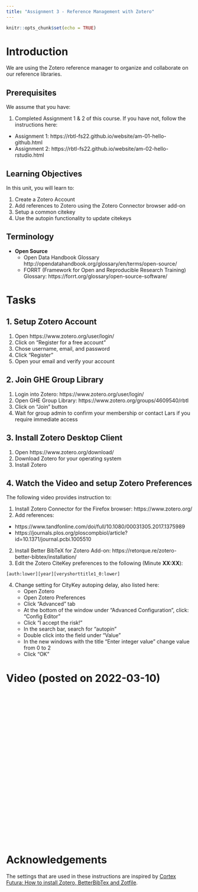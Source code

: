 ```yaml
---
title: "Assignment 3 - Reference Management with Zotero"
---
```


<script defer data-domain="rbtl-fs22.github.io/website" src="https://plausible.io/js/plausible.js"></script>

```r
knitr::opts_chunk$set(echo = TRUE)
```

# Introduction

We are using the Zotero reference manager to organize and collaborate on our reference libraries.

## Prerequisites

We assume that you have:

1. Completed Assignment 1 & 2 of this course. If you have not, follow the instructions here: 

  - Assignment 1: https://rbtl-fs22.github.io/website/am-01-hello-github.html
  - Assignment 2: https://rbtl-fs22.github.io/website/am-02-hello-rstudio.html

## Learning Objectives

In this unit, you will learn to:

1. Create a Zotero Account
2. Add references to Zotero using the Zotero Connector browser add-on
3. Setup a common citekey
4. Use the autopin functionality to update citekeys

## Terminology

- **Open Source**
  - Open Data Handbook Glossary http://opendatahandbook.org/glossary/en/terms/open-source/
  - FORRT (Framework for Open and Reproducible Research Training) Glossary: https://forrt.org/glossary/open-source-software/

# Tasks 

## 1. Setup Zotero Account

1. Open https://www.zotero.org/user/login/
2. Click on "Register for a free account"
3. Chose username, email, and password
4. Click "Register"
5. Open your email and verify your account

## 2. Join GHE Group Library

1. Login into Zotero: https://www.zotero.org/user/login/
2. Open GHE Group Library: https://www.zotero.org/groups/4609540/rbtl
3. Click on "Join" button
4. Wait for group admin to confirm your membership or contact Lars if you require immediate access

## 3. Install Zotero Desktop Client

1. Open https://www.zotero.org/download/
2. Download Zotero for your operating system
3. Install Zotero

## 4. Watch the Video and setup Zotero Preferences

The following video provides instruction to:

1. Install Zotero Connector for the Firefox browser: https://www.zotero.org/
2. Add references:
  - https://www.tandfonline.com/doi/full/10.1080/00031305.2017.1375989
  - https://journals.plos.org/ploscompbiol/article?id=10.1371/journal.pcbi.1005510
2. Install Better BibTeX for Zotero Add-on: https://retorque.re/zotero-better-bibtex/installation/
3. Edit the Zotero CiteKey preferences to the following (Minute **XX:XX**):

`[auth:lower][year][veryshorttitle1_0:lower]`

4. Change setting for CityKey autoping delay, also listed here:
    - Open Zotero
    - Open Zotero Preferences
    - Click "Advanced" tab
    - At the bottom of the window under "Advanced Configuration", click: "Config Editor"
    - Click "I accept the risk!"
    - In the search bar, search for "autopin"
    - Double click into the field under "Value"
    - In the new windows with the title "Enter integer value" change value from 0 to 2
    - Click "OK"

# Video (posted on 2022-03-10)

<iframe width="560" height="400" src="" title="YouTube video player" frameborder="0" allow="accelerometer; autoplay; clipboard-write; encrypted-media; gyroscope; picture-in-picture" allowfullscreen></iframe>

# Acknowledgements

The settings that are used in these instructions are inspired by [Cortex Futura: How to install Zotero, BetterBibTex and Zotfile](https://www.youtube.com/watch?v=Nm5BsfMfO9M). 